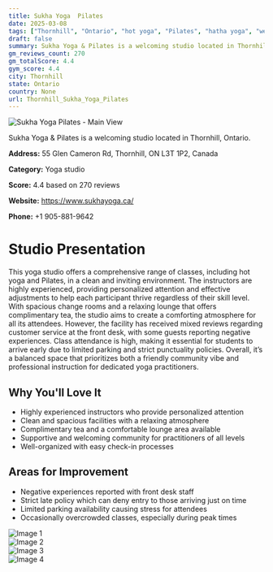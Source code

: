 ```yaml
---
title: Sukha Yoga  Pilates
date: 2025-03-08
tags: ["Thornhill", "Ontario", "hot yoga", "Pilates", "hatha yoga", "welcoming atmosphere", "clean facilities", "Thornhill"]  
draft: false
summary: Sukha Yoga & Pilates is a welcoming studio located in Thornhill, Ontario.
gm_reviews_count: 270
gm_totalScore: 4.4
gym_score: 4.4
city: Thornhill
state: Ontario
country: None
url: Thornhill_Sukha_Yoga_Pilates
---
```


<div className="aspect-[16/9] relative my-8">
  <img 
    src="https://lh5.googleusercontent.com/p/AF1QipNrYEOS17-S2qNpc0I3i3cqGShW67KEz3kt1PQr=w1920-h1080-k-no"
    alt="Sukha Yoga  Pilates - Main View"
    className="object-cover absolute inset-0 w-full h-full rounded-lg"
  />
</div>

Sukha Yoga & Pilates is a welcoming studio located in Thornhill, Ontario.

**Address:** 55 Glen Cameron Rd, Thornhill, ON L3T 1P2, Canada

**Category:** Yoga studio

**Score:** 4.4 based on 270 reviews

**Website:** https://www.sukhayoga.ca/

**Phone:** +1 905-881-9642

# Studio Presentation

This yoga studio offers a comprehensive range of classes, including hot yoga and Pilates, in a clean and inviting environment. The instructors are highly experienced, providing personalized attention and effective adjustments to help each participant thrive regardless of their skill level. With spacious change rooms and a relaxing lounge that offers complimentary tea, the studio aims to create a comforting atmosphere for all its attendees. However, the facility has received mixed reviews regarding customer service at the front desk, with some guests reporting negative experiences. Class attendance is high, making it essential for students to arrive early due to limited parking and strict punctuality policies. Overall, it’s a balanced space that prioritizes both a friendly community vibe and professional instruction for dedicated yoga practitioners.

## Why You'll Love It

- Highly experienced instructors who provide personalized attention
- Clean and spacious facilities with a relaxing atmosphere
- Complimentary tea and a comfortable lounge area available
- Supportive and welcoming community for practitioners of all levels
- Well-organized with easy check-in processes

## Areas for Improvement

- Negative experiences reported with front desk staff
- Strict late policy which can deny entry to those arriving just on time
- Limited parking availability causing stress for attendees
- Occasionally overcrowded classes, especially during peak times

<div className="grid grid-cols-1 xl:grid-cols-2 gap-4 my-8">
<div className="aspect-[4/3] relative"><img src="https://lh5.googleusercontent.com/p/AF1QipN4zdUC5_9-iBWy8Zx2-DOO5uT4gHXMNB_D4T9x=w1920-h1080-k-no" alt="Image 1" className="object-cover absolute inset-0 w-full h-full rounded-lg" /></div>
<div className="aspect-[4/3] relative"><img src="https://lh3.googleusercontent.com/p/AF1QipNJMyYccWTddVXa-h1eY8ixZrat3g_awqVk3jDH=w1920-h1080-k-no-pi-0-ya302.78015-ro-0-fo100" alt="Image 2" className="object-cover absolute inset-0 w-full h-full rounded-lg" /></div>
<div className="aspect-[4/3] relative"><img src="https://lh3.googleusercontent.com/p/AF1QipMm4v19BLdWGUungLMKzNc1ckPBs3_P6OgzsG9W=w1920-h1080-k-no-pi-0-ya280.06528-ro-0-fo100" alt="Image 3" className="object-cover absolute inset-0 w-full h-full rounded-lg" /></div>
<div className="aspect-[4/3] relative"><img src="https://lh5.googleusercontent.com/p/AF1QipOjmviEFwRm0uDH_DpCFDMOjG8lymcEV0Mbhc6A=w1920-h1080-k-no" alt="Image 4" className="object-cover absolute inset-0 w-full h-full rounded-lg" /></div>
</div>